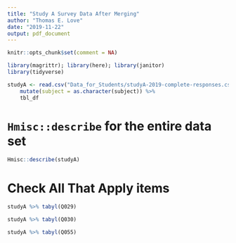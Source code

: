 ```yaml
---
title: "Study A Survey Data After Merging"
author: "Thomas E. Love"
date: "2019-11-22"
output: pdf_document
---
```


```r
knitr::opts_chunk$set(comment = NA)

library(magrittr); library(here); library(janitor)
library(tidyverse)

studyA <- read.csv("Data_for_Students/studyA-2019-complete-responses.csv") %>%
    mutate(subject = as.character(subject)) %>%
    tbl_df
```

# `Hmisc::describe` for the entire data set

```r
Hmisc::describe(studyA)
```

# Check All That Apply items

```r
studyA %>% tabyl(Q029)
```

```r
studyA %>% tabyl(Q030)
```

```r
studyA %>% tabyl(Q055)
```